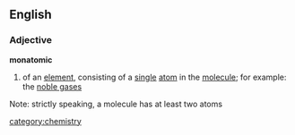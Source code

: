 ==English==
===Adjective===
'''monatomic'''
# of an [[element]], consisting of a [[single]] [[atom]] in the [[molecule]]; for example: the [[noble gas]]es

Note: strictly speaking, a molecule has at least two atoms

[[category:chemistry]]